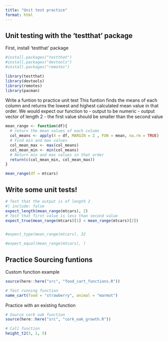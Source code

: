 ```yaml
---
title: "Unit test practice"
format: html
---
```

## Unit testing with the 'testthat' package
First, install 'testthat' package


```r
#install.packages("testthat")
#install.packages("devtools")
#install.packages("remotes")

library(testthat)
library(devtools)
library(remotes)
library(pacman)
```

Write a funtion to practice unit test
This funtion finds the means of each column and returns the lowest and highest calculated mean value in that order.
We would expect our function to
- output to be numeric
- output vector of length 2
- the first value should be smaller than the second value


```r
mean_range <- function(df){
  # return the mean values of each column
  col_means <- apply(X = df, MARGIN = 2 , FUN = mean, na.rm = TRUE)
  # Find min and max values
  col_mean_max <- max(col_means)
  col_mean_min <- min(col_means)
  # Return min and max values in that order
  return(c(col_mean_min, col_mean_max))
}

mean_range(df = mtcars)
```

## Write some unit tests!
```r
# Test that the output is of length 2
#| include: false
expect_length(mean_range(mtcars), 2)
# Test that first value is less than second value
expect_true(mean_range(mtcars)[1] < mean_range(mtcars)[2])


#expect_type(mean_range(mtcars), 32

#expect_equal(mean_range(mtcars), )
```
## Practice Sourcing funtions

Custom function example
```r
source(here::here("src", "food_cart_functions.R"))

# Test running function
name_cart(food = "strawberry", animal = "marmot")

```

Practice with an existing function
```r
# Source cork oak function
source(here::here("src", "cork_oak_growth.R"))

# Call function
height_t2(3, 1, 5)
```

